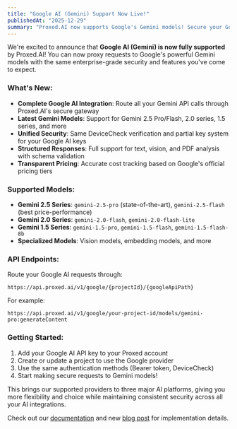 ```yaml
---
title: "Google AI (Gemini) Support Now Live!"
publishedAt: "2025-12-29"
summary: "Proxed.AI now supports Google's Gemini models! Secure your Google AI API keys with the same DeviceCheck protection, partial key management, and structured responses available for OpenAI and Anthropic."
---
```


We're excited to announce that **Google AI (Gemini) is now fully supported** by Proxed.AI! You can now proxy requests to Google's powerful Gemini models with the same enterprise-grade security and features you've come to expect.

### What's New:

*   **Complete Google AI Integration**: Route all your Gemini API calls through Proxed.AI's secure gateway
*   **Latest Gemini Models**: Support for Gemini 2.5 Pro/Flash, 2.0 series, 1.5 series, and more
*   **Unified Security**: Same DeviceCheck verification and partial key system for your Google AI keys
*   **Structured Responses**: Full support for text, vision, and PDF analysis with schema validation
*   **Transparent Pricing**: Accurate cost tracking based on Google's official pricing tiers

### Supported Models:

*   **Gemini 2.5 Series**: `gemini-2.5-pro` (state-of-the-art), `gemini-2.5-flash` (best price-performance)
*   **Gemini 2.0 Series**: `gemini-2.0-flash`, `gemini-2.0-flash-lite`
*   **Gemini 1.5 Series**: `gemini-1.5-pro`, `gemini-1.5-flash`, `gemini-1.5-flash-8b`
*   **Specialized Models**: Vision models, embedding models, and more

### API Endpoints:

Route your Google AI requests through:
```
https://api.proxed.ai/v1/google/{projectId}/{googleApiPath}
```

For example:
```
https://api.proxed.ai/v1/google/your-project-id/models/gemini-pro:generateContent
```

### Getting Started:

1. Add your Google AI API key to your Proxed account
2. Create or update a project to use the Google provider
3. Use the same authentication methods (Bearer token, DeviceCheck)
4. Start making secure requests to Gemini models!

This brings our supported providers to three major AI platforms, giving you more flexibility and choice while maintaining consistent security across all your AI integrations.

Check out our [documentation](https://docs.proxed.ai) and new [blog post](/updates/google-ai-integration) for implementation details.
